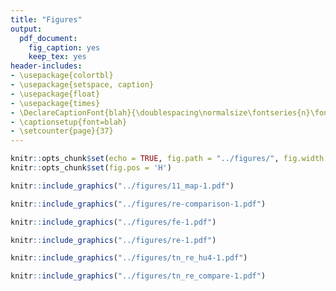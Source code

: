 ```yaml
---
title: "Figures"
output:
  pdf_document:
    fig_caption: yes
    keep_tex: yes
header-includes: 
- \usepackage{colortbl}
- \usepackage{setspace, caption}
- \usepackage{float}
- \usepackage{times}
- \DeclareCaptionFont{blah}{\doublespacing\normalsize\fontseries{n}\fontfamily{ptm}\selectfont}
- \captionsetup{font=blah}
- \setcounter{page}{37}
---
```


\arrayrulecolor{white}
```r
knitr::opts_chunk$set(echo = TRUE, fig.path = "../figures/", fig.width = 5, fig.height = 6, dev = c("pdf"))
knitr::opts_chunk$set(fig.pos = 'H')
```

\pagebreak

\begin{center}
\captionof{table}{Medians followed by first and third quantiles of predictor variables for 928 lakes. Also shown is whether each predictor is defined as an aggregate or granular measure of agriculture or as a non-agriculture (other) predictor. Dashed entries for the granularity category indicate an identical categorization as the preceding predictor.}
\includegraphics{../tables/01_predictors}
\end{center}

\pagebreak

\begin{center}
\captionof{table}{Diagnostics for each model listed by regionally varying coefficient. Table is sorted by decreasing $R^2$ and expected log predictive density (ELPD). ELPD has a similar interpretation to information criterion measures like AIC. Typically models are considered to be different if they are separated by an Akaike information criterion (AIC) value of greater than 2, which is equivalent to an ELPD value of -1.}
\includegraphics{../tables/03_model_summary}
\end{center}

\pagebreak

\renewcommand{\listfigurename}{Figure legends}
\doublespacing
\renewcommand*\numberline[1]{Figure\,#1:\space}
\makeatletter
\renewcommand*\l@figure[2]{\noindent#1\par}
\makeatother
\listoffigures

\pagebreak

```r
knitr::include_graphics("../figures/11_map-1.pdf")
```

\pagebreak

```r
knitr::include_graphics("../figures/re-comparison-1.pdf")
```

\pagebreak

```r
knitr::include_graphics("../figures/fe-1.pdf")
```

\pagebreak

```r
knitr::include_graphics("../figures/re-1.pdf")
```

\pagebreak

```r
knitr::include_graphics("../figures/tn_re_hu4-1.pdf")
```

\pagebreak

```r
knitr::include_graphics("../figures/tn_re_compare-1.pdf")
```
